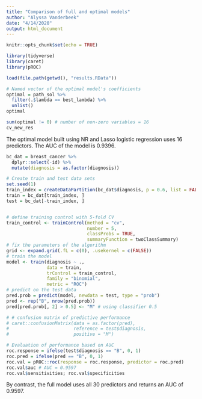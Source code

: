 ```yaml
---
title: "Comparison of full and optimal models"
author: "Alyssa Vanderbeek"
date: "4/14/2020"
output: html_document
---
```


```r
knitr::opts_chunk$set(echo = TRUE)

library(tidyverse)
library(caret)
library(pROC)

load(file.path(getwd(), "results.RData"))
```


```r
# Named vector of the optimal model's coefficients
optimal = path_sol %>%
  filter(.$lambda == best_lambda) %>%
  unlist()
optimal

sum(optimal != 0) # number of non-zero variables = 16
cv_new_res
```

The optimal model built using NR and Lasso logistic regression uses 16 predictors. The AUC of the model is 0.9396.


```r
bc_dat = breast_cancer %>%
  dplyr::select(-id) %>%
  mutate(diagnosis = as.factor(diagnosis))

# Create train and test data sets
set.seed(1)
train_index = createDataPartition(bc_dat$diagnosis, p = 0.6, list = FALSE)
train = bc_dat[train_index, ]
test = bc_dat[-train_index, ]


# define training control with 5-fold CV
train_control <- trainControl(method = "cv", 
                              number = 5, 
                              classProbs = TRUE,
                              summaryFunction = twoClassSummary)
# fix the parameters of the algorithm
grid <- expand.grid(.fL = c(0), .usekernel = c(FALSE))
# train the model
model <- train(diagnosis ~ ., 
               data = train, 
               trControl = train_control, 
               family = "binomial",
               metric = "ROC")
# predict on the test data
pred.prob = predict(model, newdata = test, type = "prob")
pred <- rep("B", nrow(pred.prob))
pred[pred.prob[, 2] > 0.5] <- "M" # using classifier 0.5

# # confusion matrix of predictive performance
# caret::confusionMatrix(data = as.factor(pred),
#                        reference = test$diagnosis,
#                        positive = "M")

# Evaluation of performance based on AUC
roc.response = ifelse(test$diagnosis == "B", 0, 1)
roc.pred = ifelse(pred == "B", 0, 1)
roc.val = pROC::roc(response = roc.response, predictor = roc.pred)
roc.val$auc # AUC = 0.9597
roc.val$sensitivities; roc.val$specificities
```

By contrast, the full model uses all 30 predictors and returns an AUC of 0.9597.
